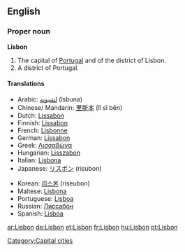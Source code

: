 {{wikipedia}}
==English==

===Proper noun===
'''Lisbon'''

# The capital of [[Portugal]] and of the district of Lisbon.
# A district of Portugal.

====Translations====
{{top}}
*Arabic: [[لشبونه]] (lsbuna)
*Chinese/ Mandarin: [[里斯本]] (lǐ sī běn)
*Dutch: [[Lissabon]]
*Finnish: [[Lissabon#Finnish|Lissabon]]
*French: [[Lisbonne]]
*German: [[Lissabon]]
*Greek: [[Λισσαβώνα]]
*Hungarian: [[Lisszabon]]
*Italian: [[Lisbona]] {{f}}
*Japanese: [[リスボン]] (risubon)
{{mid}}
*Korean: [[리스본]] (riseubon)
*Maltese: [[Lisbona]]
*Portuguese: [[Lisboa]] {{f}}
*Russian: [[Лиссабон]]
*Spanish: [[Lisboa]]
{{bottom}}

[[Category:Capital cities]]

[[ar:Lisbon]]
[[de:Lisbon]]
[[et:Lisbon]]
[[fr:Lisbon]]
[[hu:Lisbon]]
[[pt:Lisbon]]